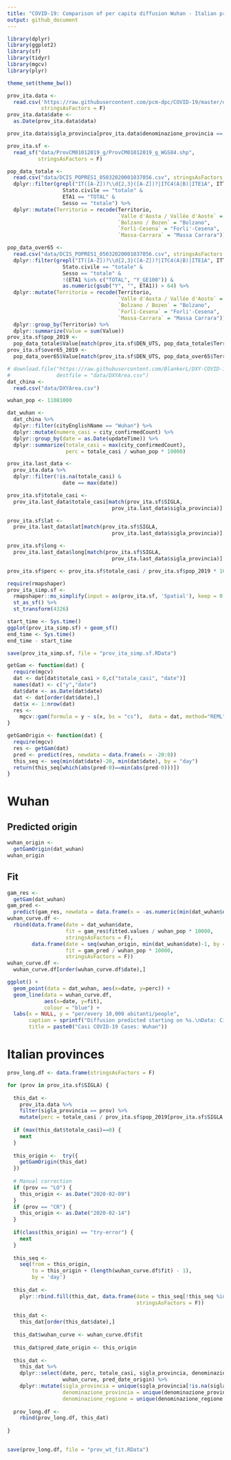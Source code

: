 ```yaml
---
title: "COVID-19: Comparison of per capita diffusion Wuhan - Italian provinces "
output: github_document
---
```


```r
library(dplyr)
library(ggplot2)
library(sf)
library(tidyr)
library(mgcv)
library(plyr)
```

```r
theme_set(theme_bw())
```


```r
prov_ita.data <- 
  read.csv('https://raw.githubusercontent.com/pcm-dpc/COVID-19/master/dati-province/dpc-covid19-ita-province.csv',
           stringsAsFactors = F)
prov_ita.data$date <- 
  as.Date(prov_ita.data$data)

prov_ita.data$sigla_provincia[prov_ita.data$denominazione_provincia == "Napoli"] <- "NA"

prov_ita.sf <- 
  read_sf("data/ProvCM01012019_g/ProvCM01012019_g_WGS84.shp",
          stringsAsFactors = F)

pop_data_totale <- 
  read.csv("data/DCIS_POPRES1_05032020001037056.csv", stringsAsFactors = F) %>%
  dplyr::filter(grepl("IT([A-Z])?\\d{2,3}([A-Z])?|ITC4(A|B)|ITE1A", ITTER107) &
                  Stato.civile == "totale" &
                  ETA1 == "TOTAL" &
                  Sesso == "totale") %>%
  dplyr::mutate(Territorio = recode(Territorio,
                                    `Valle d'Aosta / Vallée d'Aoste` = "Aosta",
                                    `Bolzano / Bozen` = "Bolzano",
                                    `Forlì-Cesena` = "Forli'-Cesena",       
                                    `Massa-Carrara` = "Massa Carrara"))

pop_data_over65 <- 
  read.csv("data/DCIS_POPRES1_05032020001037056.csv", stringsAsFactors = F) %>%
  dplyr::filter(grepl("IT([A-Z])?\\d{2,3}([A-Z])?|ITC4(A|B)|ITE1A", ITTER107) &
                  Stato.civile == "totale" &
                  Sesso == "totale" &
                  !(ETA1 %in% c("TOTAL", "Y_GE100")) &
                  as.numeric(gsub("Y", "", ETA1)) > 64) %>%
  dplyr::mutate(Territorio = recode(Territorio,
                                    `Valle d'Aosta / Vallée d'Aoste` = "Aosta",
                                    `Bolzano / Bozen` = "Bolzano",
                                    `Forlì-Cesena` = "Forli'-Cesena",       
                                    `Massa-Carrara` = "Massa Carrara")) %>%
  dplyr::group_by(Territorio) %>%
  dplyr::summarize(Value = sum(Value))
prov_ita.sf$pop_2019 <- 
  pop_data_totale$Value[match(prov_ita.sf$DEN_UTS, pop_data_totale$Territorio)]
prov_ita.sf$over65_2019 <- 
  pop_data_over65$Value[match(prov_ita.sf$DEN_UTS, pop_data_over65$Territorio)]

# download.file("https://raw.githubusercontent.com/BlankerL/DXY-COVID-19-Data/master/csv/DXYArea.csv",
#               destfile = "data/DXYArea.csv")
dat_china <-
  read.csv("data/DXYArea.csv")

wuhan_pop <- 11081000

dat_wuhan <- 
  dat_china %>%
  dplyr::filter(cityEnglishName == "Wuhan") %>%
  dplyr::mutate(numero_casi = city_confirmedCount) %>%
  dplyr::group_by(date = as.Date(updateTime)) %>%
  dplyr::summarize(totale_casi = max(city_confirmedCount), 
                   perc = totale_casi / wuhan_pop * 10000)
```

```r

prov_ita.last_data <- 
  prov_ita.data %>%
  dplyr::filter(!is.na(totale_casi) &
                  date == max(date))

prov_ita.sf$totale_casi <- 
  prov_ita.last_data$totale_casi[match(prov_ita.sf$SIGLA, 
                                  prov_ita.last_data$sigla_provincia)]

prov_ita.sf$lat <- 
  prov_ita.last_data$lat[match(prov_ita.sf$SIGLA, 
                                  prov_ita.last_data$sigla_provincia)]

prov_ita.sf$long <- 
  prov_ita.last_data$long[match(prov_ita.sf$SIGLA, 
                                  prov_ita.last_data$sigla_provincia)]

prov_ita.sf$perc <- prov_ita.sf$totale_casi / prov_ita.sf$pop_2019 * 10000

require(rmapshaper)
prov_ita_simp.sf <- 
  rmapshaper::ms_simplify(input = as(prov_ita.sf, 'Spatial'), keep = 0.05) %>%
  st_as_sf() %>%
  st_transform(4326)

start_time <- Sys.time()
ggplot(prov_ita_simp.sf) + geom_sf()
end_time <- Sys.time()
end_time - start_time

save(prov_ita_simp.sf, file = "prov_ita_simp.sf.RData")
```


```r
getGam <- function(dat) {
  require(mgcv)
  dat <- dat[dat$totale_casi > 0,c("totale_casi", "date")]
  names(dat) <- c("y","date")
  dat$date <- as.Date(dat$date)
  dat <- dat[order(dat$date),]
  dat$x <- 1:nrow(dat)
  res <- 
    mgcv::gam(formula = y ~ s(x, bs = "cs"),  data = dat, method="REML")
}

getGamOrigin <- function(dat) {
  require(mgcv)
  res <- getGam(dat)
  pred <- predict(res, newdata = data.frame(x = -20:0))
  this_seq <- seq(min(dat$date)-20, min(dat$date), by = "day")
  return(this_seq[which(abs(pred-0)==min(abs(pred-0)))])
}
```

# Wuhan

## Predicted origin

```r
wuhan_origin <- 
  getGamOrigin(dat_wuhan)
wuhan_origin
```

## Fit 

```r
gam_res <- 
  getGam(dat_wuhan)
gam_pred <-
  predict(gam_res, newdata = data.frame(x = -as.numeric(min(dat_wuhan$date)-wuhan_origin):-1))
wuhan_curve.df <-
  rbind(data.frame(date = dat_wuhan$date,
                   fit = gam_res$fitted.values / wuhan_pop * 10000,
                   stringsAsFactors = F),
        data.frame(date = seq(wuhan_origin, min(dat_wuhan$date)-1, by = 'day'),
                   fit = gam_pred / wuhan_pop * 10000,
                   stringsAsFactors = F))
wuhan_curve.df <-
  wuhan_curve.df[order(wuhan_curve.df$date),]

```


```r
ggplot() +
  geom_point(data = dat_wuhan, aes(x=date, y=perc)) +
  geom_line(data = wuhan_curve.df,
            aes(x=date, y=fit),
            colour = "blue") +
  labs(x = NULL, y = "per/every 10,000 abitanti/people",
       caption = sprintf("Diffusion predicted starting on %s.\nData: City of Wuhan => bit.ly/39rGZPr", wuhan_origin),
       title = paste0("Casi COVID-19 Cases: Wuhan"))
```


# Italian provinces

```r
prov_long.df <- data.frame(stringsAsFactors = F)

for (prov in prov_ita.sf$SIGLA) {
  
  this_dat <- 
    prov_ita.data %>%
    filter(sigla_provincia == prov) %>%
    mutate(perc = totale_casi / prov_ita.sf$pop_2019[prov_ita.sf$SIGLA == prov] * 10000)
  
  if (max(this_dat$totale_casi)==0) {
    next
  }
  
  this_origin <-  try({
    getGamOrigin(this_dat)
  })
  
  # Manual correction
  if (prov == "LO") {
    this_origin <- as.Date("2020-02-09")
  }
  if (prov == "CR") {
    this_origin <- as.Date("2020-02-14")
  }
  
  if(class(this_origin) == "try-error") {
    next
  }
  
  this_seq <- 
    seq(from = this_origin, 
        to = this_origin + (length(wuhan_curve.df$fit) - 1),
        by = 'day')
  
  this_dat <- 
    plyr::rbind.fill(this_dat, data.frame(date = this_seq[!this_seq %in% this_dat$date], 
                                          stringsAsFactors = F))
  
  this_dat <- 
    this_dat[order(this_dat$date),]
  
  this_dat$wuhan_curve <- wuhan_curve.df$fit
  
  this_dat$pred_date_origin <- this_origin
  
  this_dat <- 
    this_dat %>% 
    dplyr::select(date, perc, totale_casi, sigla_provincia, denominazione_provincia, denominazione_regione,
                  wuhan_curve, pred_date_origin) %>%
    dplyr::mutate(sigla_provincia = unique(sigla_provincia[!is.na(sigla_provincia)]),
                  denominazione_provincia = unique(denominazione_provincia[!is.na(denominazione_provincia)]),
                  denominazione_regione = unique(denominazione_regione[!is.na(denominazione_regione)]))
  
  prov_long.df <- 
    rbind(prov_long.df, this_dat)
  
}
  
```

```r
save(prov_long.df, file = "prov_wt_fit.RData")
```

# 


